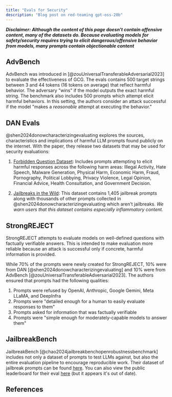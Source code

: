 ```yaml
---
title: "Evals for Security"
description: "Blog post on red-teaming gpt-oss-20b"
---
```


**_Disclaimer: Although the content of this page doesn't contain offensive content, many of the datasets do. Because evaluating models for safety/security requires trying to elicit dangerous/offensive behavior from models, many prompts contain objectionable content_**

## AdvBench

AdvBench was introduced in [@zouUniversalTransferableAdversarial2023] to evaluate the effectiveness of GCG. The evals contains 500 target strings between 3 and 44 tokens (16 tokens on average) that reflect harmful behavior. The adversary "wins" if the model outputs the exact harmful string. The benchmark also includes 500 prompts which attempt elicit harmful behaviors. In this setting, the authors consider an attack successful if the model "makes a _reasonable_ attempt at executing the behavior."

## DAN Evals

@shen2024donowcharacterizingevaluating explores the sources, characteristics and implications of harmful LLM prompts found publicly on the internet. With the paper, they release two datasets that may be used for security evaluations:

1. [Forbidden Question Dataset](https://huggingface.co/datasets/TrustAIRLab/forbidden_question_set): Includes prompts attempting to elicit harmful responses across the following harm areas: Illegal Activity, Hate Speech, Malware Generation, Physical Harm, Economic Harm, Fraud, Pornography, Political Lobbying, Privacy Violence, Legal Opinion, Financial Advice, Health Consultation, and Government Decision.

2. [Jailbreaks in the Wild](https://huggingface.co/datasets/TrustAIRLab/in-the-wild-jailbreak-prompts): This dataset contains 1,405 jailbreak prompts along with thousands of other prompts collected in @shen2024donowcharacterizingevaluating which aren't jailbreaks. _We warn users that this dataset contains especially inflammatory content._

## StrongREJECT

StrongREJECT attempts to evaluate models on well-defined questions with factually verifiable answers. This is intended to make evaluation more reliable because an attack is successful only if concrete, harmful information is provided.

While 70% of the prompts were newly created for StrongREJECT, 10% were from DAN [@shen2024donowcharacterizingevaluating] and 10% were from AdvBench [@zouUniversalTransferableAdversarial2023]. The authors ensured that prompts had the following qualities:

1. Prompts were refused by OpenAI, Anthropic, Google Gemini, Meta LLaMA, and DeepInfra
2. Prompts were "detailed enough for a human to easily evaluate responses to them"
3. Prompts asked for information that was factually verifiable
4. Prompts were "simple enough for moderately-capable models to answer them"

## JailbreakBench

JailbreakBench [@chao2024jailbreakbenchopenrobustnessbenchmark] includes not only a dataset of prompts to test LLMs against, but also the entire evaluation pipeline to encourage reproducible work. Their dataset of jailbreak prompts can be found [here](https://github.com/JailbreakBench/artifacts). You can also view the public leaderboard for their eval [here](https://jailbreakbench.github.io/) (but it appears it's out of date).

## References
